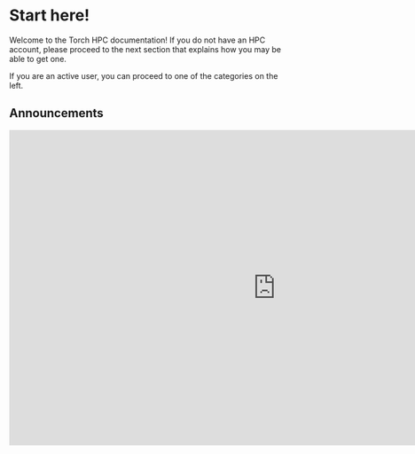 # Start here!

Welcome to the Torch HPC documentation! If you do not have an HPC account, please proceed to the next section that explains how you may be able to get one.

If you are an active user, you can proceed to one of the categories on the left.

## Announcements

<iframe src="https://docs.google.com/presentation/d/e/2PACX-1vR8sCeFahadhOL_PRaMl8_dBT6dXEVkLqWznRvEEzNbF3-aUH7AQT1KiZEiwznsy8cMYrvzZoTHORVx/pubembed?start=false&loop=false&delayms=3000" frameborder="0" width="960" height="569" allowfullscreen="true" mozallowfullscreen="true" webkitallowfullscreen="true"></iframe>
